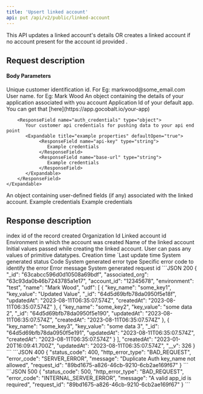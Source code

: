 ```yaml
---
title: 'Upsert linked account'
api: put /api/v2/public/linked-account
---
```


This API updates a linked account's details OR creates a linked account if no account present for the account id provided .

## Request description
#### Body Parameters
<ParamField body="linked_account_id" type="string" required>
  Unique customer identification id. For Eg: markwood@some_email.com
</ParamField>

<ParamField body="name" type="string">
  User name. for Eg: Mark Wood
</ParamField>

<ParamField body="your_app" type="object">
   An object containing the details of your application associated with you account
    <Expandable title="properties">
        <ResponseField name="app_id" type="string" required="true">
           Application Id of your default app. You can get that [here](https://app.gocobalt.io/your-app)
        </ResponseField>

        <ResponseField name="auth_credentials" type="object">
           Your customer api credentials for pushing data to your api end point
           <Expandable title="example properties" defaultOpen="true">
                <ResponseField name="api-key" type="string">
                   Example credentials
                </ResponseField>
                <ResponseField name="base-url" type="string">
                   Example credentials
                </ResponseField>
           </Expandable>
        </ResponseField>
    </Expandable>
</ParamField>

<ParamField body="udf" type="object">
   An object containing user-defined fields (if any) associated with the linked account.
    <Expandable title="example properties">
        <ResponseField name="sample_key_1" type="string">
            Example credentials
        </ResponseField>
        <ResponseField name="base-sample_key_2" type="string">
            Example credentials
        </ResponseField>
    </Expandable>
</ParamField>

## Response description

<Tabs>
  <Tab title="200">
    <ResponseField name="_id" type="string">
    index id of the record created
    </ResponseField>
    <ResponseField name="associated_org" type="string">
    Organization Id
    </ResponseField>
    <ResponseField name="account_id" type="string">
    Linked account id
    </ResponseField>
    <ResponseField name="environment" type="string">
    Environment in which the account was created
    </ResponseField>
    <ResponseField name="name" type="string">
    Name of the linked account
    </ResponseField>
    <ResponseField name="udf" type="array">
    Initial values passed while creating the linked account. User can pass any values of primitive datatypes.
    </ResponseField>
    <ResponseField name="createdAt" type="date">
    Creation time
    </ResponseField>
    <ResponseField name="updatedAt" type="date">
   `Last update time
    </ResponseField>
    <ResponseField name="__v" type="integer">
    </ResponseField>
  </Tab>
  <Tab title="Error">
    <ResponseField name="status_code" type="integer">
    System generated status Code
    </ResponseField>
    <ResponseField name="http_error_type" type="string">
    System generated error type
    </ResponseField>
    <ResponseField name="error_code" type="string">
    Specific error code to identify the error
    </ResponseField>
    <ResponseField name="message" type="string">
    Error message
    </ResponseField>
    <ResponseField name="request_id" type="string">
    System generated request id
    </ResponseField>
  </Tab>
</Tabs>


<ResponseExample>
```JSON 200
{
    "_id": "63cabcc596d0d10508a69bdf",
    "associated_org": "63c93da0b46b7243785a1e17",
    "account_id": "12345678",
    "environment": "test",
    "name": "Mark Wood",
    "udf": [
        {
            "key_name": "some_key1",
            "key_value": "Updated Value",
            "_id": "64d5d69bfb78da0950f5e18f",
            "updatedAt": "2023-08-11T06:35:07.574Z",
            "createdAt": "2023-08-11T06:35:07.574Z"
        },
        {
            "key_name": "some_key2",
            "key_value": "some data 2",
            "_id": "64d5d69bfb78da0950f5e190",
            "updatedAt": "2023-08-11T06:35:07.574Z",
            "createdAt": "2023-08-11T06:35:07.574Z"
        },
        {
            "key_name": "some_key3",
            "key_value": "some data 3",
            "_id": "64d5d69bfb78da0950f5e191",
            "updatedAt": "2023-08-11T06:35:07.574Z",
            "createdAt": "2023-08-11T06:35:07.574Z"
        }
    ],
    "createdAt": "2023-01-20T16:09:41.700Z",
    "updatedAt": "2023-08-11T06:35:07.574Z",
    "__v": 326
}
```
```JSON 400
{
    "status_code": 400,
    "http_error_type": "BAD_REQUEST",
    "error_code": "SERVER_ERROR",
    "message": "Duplicate Auth key_name not allowed",
    "request_id": "89bd1675-a826-46cb-9210-6cb2ae169f67"
}
```
```JSON 500
{
    "status_code": 500,
    "http_error_type": "BAD_REQUEST",
    "error_code": "INTERNAL_SERVER_ERROR",
    "message": "A valid app_id is required",
    "request_id": "89bd1675-a826-46cb-9210-6cb2ae169f67"
}
```
</ ResponseExample>